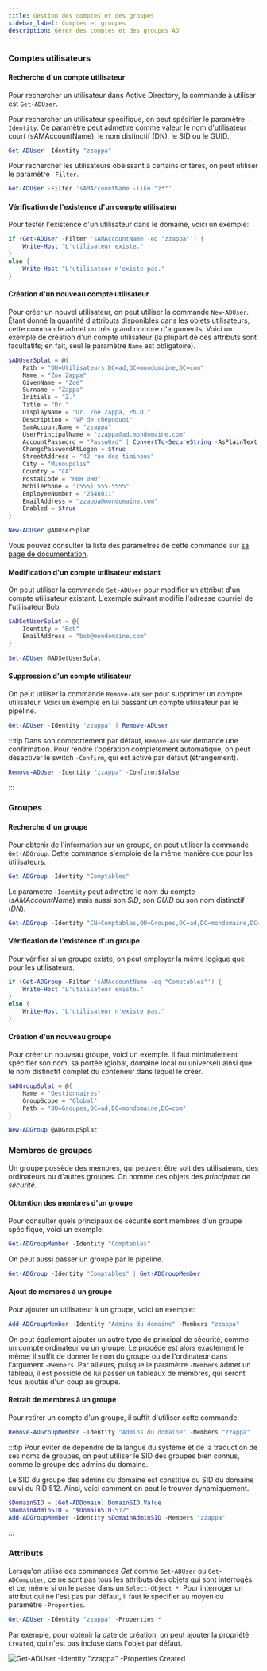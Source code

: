 ```yaml
---
title: Gestion des comptes et des groupes
sidebar_label: Comptes et groupes
description: Gérer des comptes et des groupes AD
---
```


### Comptes utilisateurs

#### Recherche d'un compte utilisateur 

Pour rechercher un utilisateur dans Active Directory, la commande à utiliser est `Get-ADUser`.

Pour rechercher un utilisateur spécifique, on peut spécifier le paramètre `-Identity`. Ce paramètre peut admettre comme valeur le nom d'utilisateur court (sAMAccountName), le nom distinctif (DN), le SID ou le GUID.

```powershell
Get-ADUser -Identity "zzappa"
```

Pour rechercher les utilisateurs obéissant à certains critères, on peut utiliser le paramètre `-Filter`.

```powershell
Get-ADUser -Filter 'sAMAccountName -like "z*"'
```

#### Vérification de l'existence d'un compte utilisateur

Pour tester l'existence d'un utilisateur dans le domaine, voici un exemple:

```powershell
if (Get-ADUser -Filter 'sAMAccountName -eq "zzappa"') {
    Write-Host "L'utilisateur existe."
}
else {
    Write-Host "L'utilisateur n'existe pas."
}
```


#### Création d'un nouveau compte utilisateur

Pour créer un nouvel utilisateur, on peut utiliser la commande `New-ADUser`. Étant donné la quantité d'attributs disponibles dans les objets utilisateurs, cette commande admet un très grand nombre d'arguments. Voici un exemple de création d'un compte utilisateur (la plupart de ces attributs sont facultatifs; en fait, seul le paramètre `Name` est obligatoire).

```powershell
$ADUserSplat = @{
    Path = "OU=Utilisateurs,DC=ad,DC=mondomaine,DC=com"
    Name = "Zoe Zappa"
    GivenName = "Zoé"
    Surname = "Zappa"
    Initials = "Z."
    Title = "Dr."
    DisplayName = "Dr. Zoé Zappa, Ph.D."
    Description = "VP de chépoquoi"
    SamAccountName = "zzappa"
    UserPrincipalName = "zzappa@ad.mondomaine.com"
    AccountPassword = "Passw0rd" | ConvertTo-SecureString -AsPlainText -Force
    ChangePasswordAtLogon = $true
    StreetAddress = "42 rue des timinous"
    City = "Minoupolis"
    Country = "CA"
    PostalCode = "H0H 0H0"
    MobilePhone = "(555) 555-5555"
    EmployeeNumber = "2546011"
    EmailAddress = "zzappa@mondomaine.com"
    Enabled = $true
}

New-ADUser @ADUserSplat
```

Vous pouvez consulter la liste des paramètres de cette commande sur [sa page de documentation](https://learn.microsoft.com/fr-ca/powershell/module/activedirectory/new-aduser).

#### Modification d'un compte utilisateur existant

On peut utiliser la commande `Set-ADUser` pour modifier un attribut d'un compte utilisateur existant. L'exemple suivant modifie l'adresse courriel de l'utilisateur Bob.

```powershell
$ADSetUserSplat = @{
    Identity = "Bob"
    EmailAddress = "bob@mondomaine.com"
}

Set-ADUser @ADSetUserSplat
```


#### Suppression d'un compte utilisateur

On peut utiliser la commande `Remove-ADUser` pour supprimer un compte utilisateur. Voici un exemple en lui passant un compte utilisateur par le pipeline.

```powershell
Get-ADUser -Identity "zzappa" | Remove-ADUser
```

:::tip
Dans son comportement par défaut, `Remove-ADUser` demande une confirmation. Pour rendre l'opération complètement automatique, on peut désactiver le switch `-Confirm`, qui est activé par défaut (étrangement).

```powershell
Remove-ADUser -Identity "zzappa" -Confirm:$false
```
:::


### Groupes

#### Recherche d'un groupe

Pour obtenir de l'information sur un groupe, on peut utiliser la commande `Get-ADGroup`. Cette commande s'emploie de la même manière que pour les utilisateurs.

```powershell
Get-ADGroup -Identity "Comptables"
```

Le paramètre `-Identity` peut admettre le nom du compte (*sAMAccountName*) mais aussi son *SID*, son *GUID* ou son nom distinctif (*DN*).

```powershell
Get-ADGroup -Identity "CN=Comptables,OU=Groupes,DC=ad,DC=mondomaine,DC=com"
```

#### Vérification de l'existence d'un groupe

Pour vérifier si un groupe existe, on peut employer la même logique que pour les utilisateurs.

```powershell
if (Get-ADGroup -Filter 'sAMAccountName -eq "Comptables"') {
    Write-Host "L'utilisateur existe."
}
else {
    Write-Host "L'utilisateur n'existe pas."
}
```

#### Création d'un nouveau groupe

Pour créer un nouveau groupe, voici un exemple. Il faut minimalement spécifier son nom, sa portée (global, domaine local ou universel) ainsi que le nom distinctif complet du conteneur dans lequel le créer.

```powershell
$ADGroupSplat = @{
    Name = "Gestionnaires"
    GroupScope = "Global"
    Path = "OU=Groupes,DC=ad,DC=mondomaine,DC=com"
}

New-ADGroup @ADGroupSplat
```


### Membres de groupes

Un groupe possède des membres, qui peuvent être soit des utilisateurs, des ordinateurs ou d'autres groupes. On nomme ces objets des *principaux de sécurité*. 

#### Obtention des membres d'un groupe

Pour consulter quels principaux de sécurité sont membres d'un groupe spécifique, voici un exemple:

```powershell
Get-ADGroupMember -Identity "Comptables"
```

On peut aussi passer un groupe par le pipeline.

```powershell
Get-ADGroup -Identity "Comptables" | Get-ADGroupMember
```

#### Ajout de membres à un groupe

Pour ajouter un utilisateur à un groupe, voici un exemple:

```powershell
Add-ADGroupMember -Identity "Admins du domaine" -Members "zzappa"
```

On peut également ajouter un autre type de principal de sécurité, comme un compte ordinateur ou un groupe. Le procédé est alors exactement le même; il suffit de donner le nom du groupe ou de l'ordinateur dans l'argument `-Members`. Par ailleurs, puisque le paramètre `-Members` admet un tableau, il est possible de lui passer un tableaux de membres, qui seront tous ajoutés d'un coup au groupe.


#### Retrait de membres à un groupe

Pour retirer un compte d'un groupe, il suffit d'utiliser cette commande:

```powershell
Remove-ADGroupMember -Identity "Admins du domaine" -Members "zzappa"
```

:::tip
Pour éviter de dépendre de la langue du système et de la traduction de ses noms de groupes, on peut utiliser le SID des groupes bien connus, comme le groupe des admins du domaine.

Le SID du groupe des admins du domaine est constitué du SID du domaine suivi du RID 512. Ainsi, voici comment on peut le trouver dynamiquement.

```powershell
$DomainSID = (Get-ADDomain).DomainSID.Value
$DomainAdminSID = "$DomainSID-512"
Add-ADGroupMember -Identity $DomainAdminSID -Members "zzappa"
```
:::



### Attributs

Lorsqu'on utilise des commandes *Get* comme `Get-ADUser` ou `Get-ADComputer`, ce ne sont pas tous les attributs des objets qui sont interrogés, et ce, même si on le passe dans un `Select-Object *`. Pour interroger un attribut qui ne l'est pas par défaut, il faut le spécifier au moyen du paramètre `-Properties`.

```powershell
Get-ADUser -Identity "zzappa" -Properties *
```

Par exemple, pour obtenir la date de création, on peut ajouter la propriété `Created`, qui n'est pas incluse dans l'objet par défaut.

![Get-ADUser -Identity "zzappa" -Properties Created](./aduser-properties.png)




